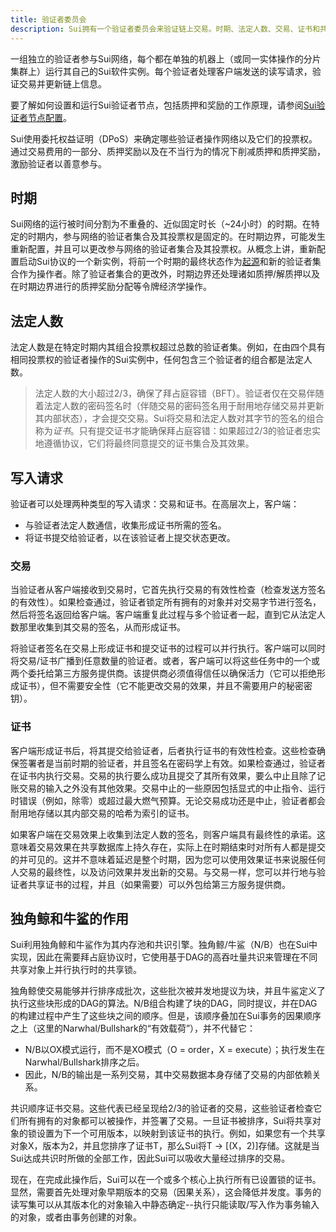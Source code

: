 ```yaml
---
title: 验证者委员会
description: Sui拥有一个验证者委员会来验证链上交易。时期、法定人数、交易、证书和共识是该委员会的关键点。
---
```


一组独立的验证者参与Sui网络，每个都在单独的机器上（或同一实体操作的分片集群上）运行其自己的Sui软件实例。每个验证者处理客户端发送的读写请求，验证交易并更新链上信息。

要了解如何设置和运行Sui验证者节点，包括质押和奖励的工作原理，请参阅[Sui验证者节点配置](./validator-config.mdx)。

Sui使用委托权益证明（DPoS）来确定哪些验证者操作网络以及它们的投票权。通过交易费用的一部分、质押奖励以及在不当行为的情况下削减质押和质押奖励，激励验证者以善意参与。

## 时期

Sui网络的运行被时间分割为不重叠的、近似固定时长（~24小时）的时期。在特定的时期内，参与网络的验证者集合及其投票权是固定的。在时期边界，可能发生重新配置，并且可以更改参与网络的验证者集合及其投票权。从概念上讲，重新配置启动Sui协议的一个新实例，将前一个时期的最终状态作为[起源](./genesis.mdx)和新的验证者集合作为操作者。除了验证者集合的更改外，时期边界还处理诸如质押/解质押以及在时期边界进行的质押奖励分配等令牌经济学操作。

## 法定人数

法定人数是在特定时期内其组合投票权超过总数的验证者集。例如，在由四个具有相同投票权的验证者操作的Sui实例中，任何包含三个验证者的组合都是法定人数。

> 法定人数的大小超过2/3，确保了拜占庭容错（BFT）。验证者仅在交易伴随着法定人数的密码签名时（伴随交易的密码签名用于耐用地存储交易并更新其内部状态），才会提交交易。Sui将交易和法定人数对其字节的签名的组合称为*证书*。只有提交证书才能确保拜占庭容错：如果超过2/3的验证者忠实地遵循协议，它们将最终同意提交的证书集合及其效果。

## 写入请求

验证者可以处理两种类型的写入请求：交易和证书。在高层次上，客户端：

- 与验证者法定人数通信，收集形成证书所需的签名。
- 将证书提交给验证者，以在该验证者上提交状态更改。

### 交易

当验证者从客户端接收到交易时，它首先执行交易的有效性检查（检查发送方签名的有效性）。如果检查通过，验证者锁定所有拥有的对象并对交易字节进行签名，然后将签名返回给客户端。客户端重复此过程与多个验证者一起，直到它从法定人数那里收集到其交易的签名，从而形成证书。

将验证者签名在交易上形成证书和提交证书的过程可以并行执行。客户端可以同时将交易/证书广播到任意数量的验证者。或者，客户端可以将这些任务中的一个或两个委托给第三方服务提供商。该提供商必须值得信任以确保活力（它可以拒绝形成证书），但不需要安全性（它不能更改交易的效果，并且不需要用户的秘密密钥）。

### 证书

客户端形成证书后，将其提交给验证者，后者执行证书的有效性检查。这些检查确保签署者是当前时期的验证者，并且签名在密码学上有效。如果检查通过，验证者在证书内执行交易。交易的执行要么成功且提交了其所有效果，要么中止且除了记账交易的输入之外没有其他效果。交易中止的一些原因包括显式的中止指令、运行时错误（例如，除零）或超过最大燃气预算。无论交易成功还是中止，验证者都会耐用地存储以其内部交易的哈希为索引的证书。

如果客户端在交易效果上收集到法定人数的签名，则客户端具有最终性的承诺。这意味着交易效果在共享数据库上持久存在，实际上在时期结束时对所有人都是提交的并可见的。这并不意味着延迟是整个时期，因为您可以使用效果证书来说服任何人交易的最终性，以及访问效果并发出新的交易。与交易一样，您可以并行地与验证者共享证书的过程，并且（如果需要）可以外包给第三方服务提供商。

## 独角鲸和牛鲨的作用

Sui利用独角鲸和牛鲨作为其内存池和共识引擎。独角鲸/牛鲨（N/B）也在Sui中实现，因此在需要拜占庭协议时，它使用基于DAG的高吞吐量共识来管理在不同共享对象上并行执行时的共享锁。

独角鲸使交易能够并行排序成批次，这些批次被并发地提议为块，并且牛鲨定义了执行这些块形成的DAG的算法。N/B组合构建了块的DAG，同时提议，并在DAG的构建过程中产生了这些块之间的顺序。但是，该顺序叠加在Sui事务的因果顺序之上（这里的Narwhal/Bullshark的“有效载荷”），并不代替它：

- N/B以OX模式运行，而不是XO模式（O = order，X = execute）；执行发生在Narwhal/Bullshark排序之后。
- 因此，N/B的输出是一系列交易，其中交易数据本身存储了交易的内部依赖关系。

共识顺序证书交易。这些代表已经呈现给2/3的验证者的交易，这些验证者检查它们所有拥有的对象都可以被操作，并签署了交易。一旦证书被排序，Sui将共享对象的锁设置为下一个可用版本，以映射到该证书的执行。例如，如果您有一个共享对象X，版本为2，并且您排序了证书T，那么Sui将T -> [(X，2)]存储。这就是当Sui达成共识时所做的全部工作，因此Sui可以吸收大量经过排序的交易。

现在，在完成此操作后，Sui可以在一个或多个核心上执行所有已设置锁的证书。显然，需要首先处理对象早期版本的交易（因果关系），这会降低并发度。事务的读写集可以从其版本化的对象输入中静态确定--执行只能读取/写入作为事务输入的对象，或者由事务创建的对象。
